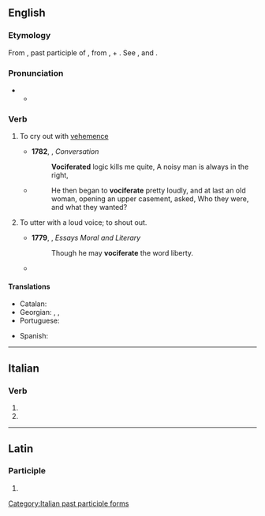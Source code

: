 ==English==

===Etymology===
From {{der|en|la|vociferatus}}, past participle of {{m|la|vociferari|t=to vociferate}}, from {{m|la|vox}}, {{m|la|vocis|t=voice}} + {{m|la|ferre|t=to bear}}. See {{m|en|voice}}, and {{m|en|bear|t=to carry}}.

===Pronunciation===
* {{IPA|en|/vəʊˈsɪfəɹeɪt/|/vəˈsɪfəɹeɪt/}}
** {{audio|en|LL-Q1860 (eng)-Vealhurl-vociferate.wav|Audio (UK)}}

===Verb===
{{en-verb}}

# {{lb|en|intransitive}} To cry out with [[vehemence]]
#: {{syn|en|exclaim|bawl|clamor}}
#* '''1782''', {{w|William Cowper}}, ''Conversation''
#*: '''Vociferated''' logic kills me quite, A noisy man is always in the right,
#* {{RQ:Fielding Tom Jones}}
#*: He then began to '''vociferate''' pretty loudly, and at last an old woman, opening an upper casement, asked, Who they were, and what they wanted?
# {{lb|en|transitive}} To utter with a loud voice; to shout out.
#* '''1779''', {{w|Vicesimus Knox}}, ''Essays Moral and Literary''
#*: Though he may '''vociferate''' the word liberty.
#* {{RQ:Wodehouse Offing|chapter=XVIII|passage=At the end of this period she found speech. “Of all the damn silly fatheaded things!” she '''vociferated''', if that's the word. [...] something had occurred to wake the fiend that slept in him. “Dahlia!” he ... yes better make it '''vociferated''' once more, I'm pretty sure it's the word I want.}}

====Translations====
{{trans-top|to cry out with vehemence}}
* Catalan: {{t+|ca|vociferar}}
* Georgian: {{t|ka|ღრიალი}}, {{t|ka|ბღავილი}}, {{t|ka|ყვირილი}}
* Portuguese: {{t+|pt|vociferar}}
{{trans-mid}}
* Spanish: {{t+|es|vociferar}}
{{trans-bottom}}

----

==Italian==

===Verb===
{{head|it|verb form}}

# {{inflection of|it|vociferare||2|p|pres|indc|;|2|p|impr}}
# {{feminine plural of|it|vociferato}}

[[Category:Italian past participle forms]]

----

==Latin==

===Participle===
{{la-part-form|vōciferāte}}

# {{inflection of|la|vōciferātus||voc|m|s}}